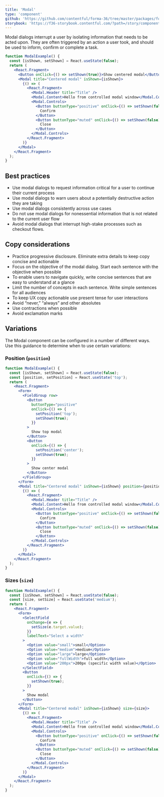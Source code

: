 ```yaml
---
title: 'Modal'
type: 'component'
github: 'https://github.com/contentful/forma-36/tree/master/packages/forma-36-react-components/src/components/Modal'
storybook: 'https://f36-storybook.contentful.com/?path=/story/components-modal--default'
---
```


Modal dialogs interrupt a user by isolating information that needs to be acted upon. They are often triggered by an action a user took, and should be used to inform, confirm or complete a task.

```jsx
function ModalExample() {
  const [isShown, setShown] = React.useState(false);
  return (
    <React.Fragment>
      <Button onClick={() => setShown(true)}>Show centered modal</Button>
      <Modal title="Centered modal" isShown={isShown}>
        {() => (
          <React.Fragment>
            <Modal.Header title="Title" />
            <Modal.Content>Hello from controlled modal window</Modal.Content>
            <Modal.Controls>
              <Button buttonType="positive" onClick={() => setShown(false)}>
                Confirm
              </Button>
              <Button buttonType="muted" onClick={() => setShown(false)}>
                Close
              </Button>
            </Modal.Controls>
          </React.Fragment>
        )}
      </Modal>
    </React.Fragment>
  );
}
```

## Best practices <a name="best-practices" />

- Use modal dialogs to request information critical for a user to continue their current process
- Use modal dialogs to warn users about a potentially destructive action they are taking
- Use modal dialogs consistently across use cases
- Do not use modal dialogs for nonessential information that is not related to the current user flow
- Avoid modal dialogs that interrupt high-stake processes such as checkout flows.

## Copy considerations

- Practice progressive disclosure. Eliminate extra details to keep copy concise and actionable
- Focus on the objective of the modal dialog. Start each sentence with the objective when possible
- To enable users to navigate quickly, write concise sentences that are easy to understand at a glance
- Limit the number of concepts in each sentence. Write simple sentences for all audiences
- To keep UX copy actionable use present tense for user interactions
- Avoid “never,” “always” and other absolutes
- Use contractions when possible
- Avoid exclamation marks

## Variations <a name="variations" />

The Modal component can be configured in a number of different ways. Use this guidance to determine when to use certain variations:

### Position (`position`) <a name="position" />

```jsx
function ModalExample() {
  const [isShown, setShown] = React.useState(false);
  const [position, setPosition] = React.useState('top');
  return (
    <React.Fragment>
      <Form>
        <FieldGroup row>
          <Button
            buttonType="positive"
            onClick={() => {
              setPosition('top');
              setShown(true);
            }}
          >
            Show top modal
          </Button>
          <Button
            onClick={() => {
              setPosition('center');
              setShown(true);
            }}
          >
            Show center modal
          </Button>
        </FieldGroup>
      </Form>
      <Modal title="Centered modal" isShown={isShown} position={position}>
        {() => (
          <React.Fragment>
            <Modal.Header title="Title" />
            <Modal.Content>Hello from controlled modal window</Modal.Content>
            <Modal.Controls>
              <Button buttonType="positive" onClick={() => setShown(false)}>
                Confirm
              </Button>
              <Button buttonType="muted" onClick={() => setShown(false)}>
                Close
              </Button>
            </Modal.Controls>
          </React.Fragment>
        )}
      </Modal>
    </React.Fragment>
  );
}
```

### Sizes (`size`)

```jsx
function ModalExample() {
  const [isShown, setShown] = React.useState(false);
  const [size, setSize] = React.useState('medium');
  return (
    <React.Fragment>
      <Form>
        <SelectField
          onChange={e => {
            setSize(e.target.value);
          }}
          labelText="Select a width"
        >
          <Option value="small">small</Option>
          <Option value="medium">medium</Option>
          <Option value="large">large</Option>
          <Option value="fullWidth">full width</Option>
          <Option value="200px">200px (specific width value)</Option>
        </SelectField>
        <Button
          onClick={() => {
            setShown(true);
          }}
        >
          Show modal
        </Button>
      </Form>
      <Modal title="Centered modal" isShown={isShown} size={size}>
        {() => (
          <React.Fragment>
            <Modal.Header title="Title" />
            <Modal.Content>Hello from controlled modal window</Modal.Content>
            <Modal.Controls>
              <Button buttonType="positive" onClick={() => setShown(false)}>
                Confirm
              </Button>
              <Button buttonType="muted" onClick={() => setShown(false)}>
                Close
              </Button>
            </Modal.Controls>
          </React.Fragment>
        )}
      </Modal>
    </React.Fragment>
  );
}
```
